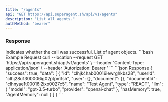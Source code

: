 ```yaml
---
title: "/agents"
api: "GET https://api.superagent.sh/api/v1/agents"
description: "List all agents."
authMethod: "bearer"
---
```


### Response

<ResponseField name="success" type="boolean">
  Indicates whether the call was successful.
</ResponseField>

<ResponseField name="data" type="object">
  List of agent objects.
</ResponseField>

<RequestExample>
```bash Example Request
curl --location --request GET 'https://api.superagent.sh/api/v1/agents' \
--header 'Content-Type: application/json' \
--header 'Autorization: Bearer <token>'
```
</RequestExample>

<ResponseExample>
```json Response
{
  "success": true,
  "data": [
    {
      "id": "clhjk4hab00016iewrghkbs28",
      "userId": "clhj28u1300006ig02ptpm1sh",
      "user": {},
      "document": {},
      "documentId": "clhnyae1t00016i2ixo0027c5",
      "name": "Test Agent",
      "type": "REACT",
      "llm": {
          "model": "gpt-3.5-turbo",
          "provider": "openai-chat"
      },
      "hasMemory": true,
      "AgentMemory": null
    }
  ]
}
```
</ResponseExample>
